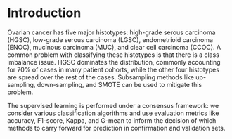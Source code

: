 # Introduction

Ovarian cancer has five major histotypes: high-grade serous carcinoma (HGSC), low-grade serous carcinoma (LGSC), endometrioid carcinoma (ENOC), mucinous carcinoma (MUC), and clear cell carcinoma (CCOC). A common problem with classifying these histotypes is that there is a class imbalance issue. HGSC dominates the distribution, commonly accounting for 70% of cases in many patient cohorts, while the other four histotypes are spread over the rest of the cases. Subsampling methods like up-sampling, down-sampling, and SMOTE can be used to mitigate this problem.

The supervised learning is performed under a consensus framework: we consider various classification algorithms and use evaluation metrics like accuracy, F1-score, Kappa, and G-mean to inform the decision of which methods to carry forward for prediction in confirmation and validation sets.
